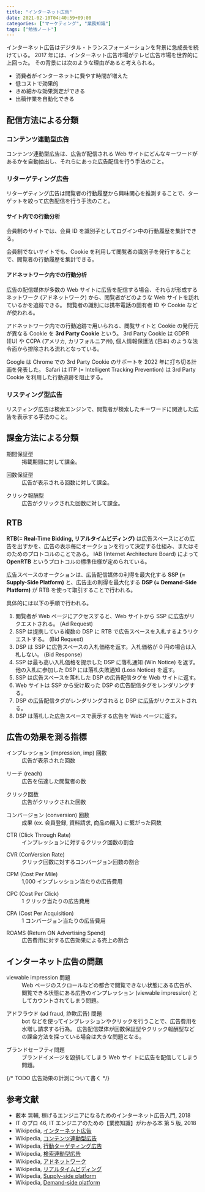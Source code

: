```yaml
---
title: "インターネット広告"
date: 2021-02-10T04:40:59+09:00
categories: ["マーケティング", "業務知識"]
tags: ["勉強ノート"]
---
```


インターネット広告はデジタル・トランスフォーメーションを背景に急成長を続けている。
2017 年には、インターネット広告市場がテレビ広告市場を世界的に上回った。
その背景には次のような理由があると考えられる。

- 消費者がインターネットに費やす時間が増えた
- 低コストで効果的
- きめ細かな効果測定ができる
- 出稿作業を自動化できる

## 配信方法による分類

### コンテンツ連動型広告

コンテンツ連動型広告は、広告が配信される Web サイトにどんなキーワードがあるかを自動抽出し、それらにあった広告配信を行う手法のこと。

### リターゲティング広告

リターゲティング広告は閲覧者の行動履歴から興味関心を推測することで、ターゲットを絞って広告配信を行う手法のこと。

#### サイト内での行動分析

会員制のサイトでは、会員 ID を識別子としてログイン中の行動履歴を集計できる。

会員制でないサイトでも、Cookie を利用して閲覧者の識別子を発行することで、閲覧者の行動履歴を集計できる。

#### アドネットワーク内での行動分析

広告の配信媒体が多数の Web サイトに広告を配信する場合、それらが形成するネットワーク (アドネットワーク) から、閲覧者がどのような Web サイトを訪れているかを追跡できる。
閲覧者の識別には携帯電話の固有者 ID や Cookie などが使われる。

アドネットワーク内での行動追跡で用いられる、閲覧サイトと Cookie の発行元が異なる Cookie を **3rd Party Cookie** という。
3rd Party Cookie は GDPR (EU) や CCPA (アメリカ, カリフォルニア州), 個人情報保護法 (日本) のような法令面から排除される流れとなっている。

Google は Chrome での 3rd Party Cookie のサポートを 2022 年に打ち切る計画を発表した。
Safari は ITP (= Intelligent Tracking Prevention) は 3rd Party Cookie を利用した行動追跡を阻止する。

### リスティング型広告

リスティング広告は検索エンジンで、閲覧者が検索したキーワードに関連した広告を表示する手法のこと。

## 課金方法による分類

<dl>
  <dt>期間保証型</dt>
  <dd>掲載期間に対して課金。</dd>
</dl>

<dl>
  <dt>回数保証型</dt>
  <dd>広告が表示される回数に対して課金。</dd>
</dl>

<dl>
  <dt>クリック報酬型</dt>
  <dd>広告がクリックされた回数に対して課金。</dd>
</dl>

## RTB

**RTB(= Real-Time Bidding, リアルタイムビディング)** は広告スペースにどの広告を出すかを、広告の表示毎にオークションを行って決定する仕組み、またはそのためのプロトコルのことである。
IAB (Internet Architecture Board) によって **OpenRTB** というプロトコルの標準仕様が定められている。

広告スペースのオークションは、広告配信媒体の利得を最大化する **SSP (= Supply-Side Platform)** と、広告主の利得を最大化する **DSP (= Demand-Side Platform)** が RTB を使って取引することで行われる。

具体的には以下の手順で行われる。

1. 閲覧者が Web ページにアクセスすると、Web サイトから SSP に広告がリクエストされる。 (Ad Request)
1. SSP は提携している複数の DSP に RTB で広告スペースを入札するようリクエストする。 (Bid Request)
1. DSP は SSP に広告スペースの入札価格を返す。入札価格が 0 円の場合は入札しない。 (Bid Response)
1. SSP は最も高い入札価格を提示した DSP に落札通知 (Win Notice) を返す。
   他の入札に参加した DSP には落札失敗通知 (Loss Notice) を返す。
1. SSP は広告スペースを落札した DSP の広告配信タグを Web サイトに返す。
1. Web サイトは SSP から受け取った DSP の広告配信タグをレンダリングする。
1. DSP の広告配信タグがレンダリングされると DSP に広告がリクエストされる。
1. DSP は落札した広告スペースで表示する広告を Web ページに返す。

## 広告の効果を測る指標

<dl>
  <dt>インプレッション (impression, imp) 回数</dt>
  <dd>広告が表示された回数</dd>
</dl>

<dl>
  <dt>リーチ (reach)</dt>
  <dd>広告を伝達した閲覧者の数</dd>
</dl>

<dl>
  <dt>クリック回数</dt>
  <dd>広告がクリックされた回数</dd>
</dl>

<dl>
  <dt>コンバージョン (conversion) 回数</dt>
  <dd>成果 (ex. 会員登録, 資料請求, 商品の購入) に繋がった回数</dd>
</dl>

<dl>
  <dt>CTR (Click Through Rate)</dt>
  <dd>インプレッションに対するクリック回数の割合</dd>
</dl>

<dl>
  <dt>CVR (ConVersion Rate)</dt>
  <dd>クリック回数に対するコンバージョン回数の割合</dd>
</dl>

<dl>
  <dt>CPM (Cost Per Mile)</dt>
  <dd>1,000 インプレッション当たりの広告費用</dd>
</dl>

<dl>
  <dt>CPC (Cost Per Click)</dt>
  <dd>1 クリック当たりの広告費用</dd>
</dl>

<dl>
  <dt>CPA (Cost Per Acquisition)</dt>
  <dd>1 コンバージョン当たりの広告費用</dd>
</dl>

<dl>
  <dt>ROAMS (Return ON Advertising Spend)</dt>
  <dd>広告費用に対する広告効果による売上の割合</dd>
</dl>

## インターネット広告の問題

<dl>
  <dt>viewable impression 問題</dt>
  <dd>
    Web
    ページのスクロールなどの都合で閲覧できない状態にある広告が、閲覧できる状態にある広告のインプレッション
    (viewable impression) としてカウントされてしまう問題。
  </dd>
</dl>

<dl>
  <dt>アドフラウド (ad fraud, 詐欺広告) 問題</dt>
  <dd>
    bot
    などを使ってインプレッションやクリックを行うことで、広告費用を水増し請求する行為。
    広告配信媒体が回数保証型やクリック報酬型などの課金方法を採っている場合は大きな問題となる。
  </dd>
</dl>

<dl>
  <dt>ブランドセーフティ問題</dt>
  <dd>
    ブランドイメージを毀損してしまう Web サイ トに広告を配信してしまう問題。
  </dd>
</dl>

{/* TODO 広告効果の計測について書く */}

## 参考文献

- 藪本 晃輔, 稼げるエンジニアになるためのインターネット広告⼊⾨, 2018
- IT のプロ 46, IT エンジニアのための【業務知識】がわかる本 第 5 版, 2018
- Wikipedia, [インターネット広告](https://ja.wikipedia.org/wiki/%E3%82%A4%E3%83%B3%E3%82%BF%E3%83%BC%E3%83%8D%E3%83%83%E3%83%88%E5%BA%83%E5%91%8A)
- Wikipedia, [コンテンツ連動型広告](https://ja.wikipedia.org/wiki/%E3%82%B3%E3%83%B3%E3%83%86%E3%83%B3%E3%83%84%E9%80%A3%E5%8B%95%E5%9E%8B%E5%BA%83%E5%91%8A)
- Wikipedia, [行動ターゲティング広告](https://ja.wikipedia.org/wiki/%E8%A1%8C%E5%8B%95%E3%82%BF%E3%83%BC%E3%82%B2%E3%83%86%E3%82%A3%E3%83%B3%E3%82%B0%E5%BA%83%E5%91%8A)
- Wikipedia, [検索連動型広告](https://ja.wikipedia.org/wiki/%E6%A4%9C%E7%B4%A2%E9%80%A3%E5%8B%95%E5%9E%8B%E5%BA%83%E5%91%8A)
- Wikipedia, [アドネットワーク](https://ja.wikipedia.org/wiki/%E3%82%A2%E3%83%89%E3%83%8D%E3%83%83%E3%83%88%E3%83%AF%E3%83%BC%E3%82%AF)
- Wikipedia, [リアルタイムビディング](https://ja.wikipedia.org/wiki/%E3%83%AA%E3%82%A2%E3%83%AB%E3%82%BF%E3%82%A4%E3%83%A0%E3%83%93%E3%83%87%E3%82%A3%E3%83%B3%E3%82%B0)
- Wikipedia, [Supply-side platform](https://en.wikipedia.org/wiki/Supply-side_platform)
- Wikipedia, [Demand-side platform](https://en.wikipedia.org/wiki/Demand-side_platform)
